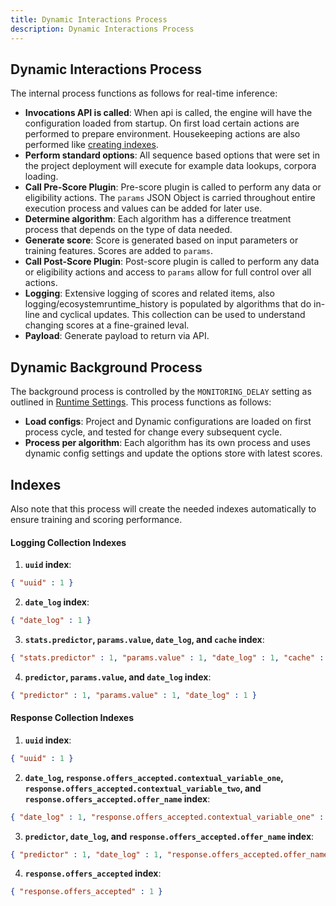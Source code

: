 ```yaml
---
title: Dynamic Interactions Process 
description: Dynamic Interactions Process
---
```


## Dynamic Interactions Process

The internal process functions as follows for real-time inference:
- **Invocations API is called**: When api is called, the engine will have the configuration loaded from startup. On first load certain actions are performed to prepare environment. Housekeeping actions are also performed like [creating indexes](/docs/configuration/dynamic/process#indexes).
- **Perform standard options**: All sequence based options that were set in the project deployment will execute for example data lookups, corpora loading.
- **Call Pre-Score Plugin**: Pre-score plugin is called to perform any data or eligibility actions. The ```params``` JSON Object is carried throughout entire execution process and values can be added for later use.
- **Determine algorithm**: Each algorithm has a difference treatment process that depends on the type of data needed.
- **Generate score**: Score is generated based on input parameters or training features. Scores are added to ```params```.
- **Call Post-Score Plugin**: Post-score plugin is called to perform any data or eligibility actions and access to ```params``` allow for full control over all actions.
- **Logging**: Extensive logging of scores and related items, also logging/ecosystemruntime_history is populated by algorithms that do in-line and cyclical updates. This collection can be used to understand changing scores at a fine-grained leval.
- **Payload**: Generate payload to return via API.


## Dynamic Background Process

The background process is controlled by the ```MONITORING_DELAY``` setting as outlined in [Runtime Settings](/docs/configuration/dynamic/runtime). This process functions as follows:
- **Load configs**: Project and Dynamic configurations are loaded on first process cycle, and tested for change every subsequent cycle.
- **Process per algorithm**: Each algorithm has its own process and uses dynamic config settings and update the options store with latest scores.


## Indexes
Also note that this process will create the needed indexes automatically to ensure training and scoring performance.

#### Logging Collection Indexes

1. **`uuid` index**:
```json
{ "uuid" : 1 }
```

2. **`date_log` index**:
```json
{ "date_log" : 1 }
```

3. **`stats.predictor`, `params.value`, `date_log`, and `cache` index**:

```json
{ "stats.predictor" : 1, "params.value" : 1, "date_log" : 1, "cache" : 1 }
```

4. **`predictor`, `params.value`, and `date_log` index**:

```json
{ "predictor" : 1, "params.value" : 1, "date_log" : 1 }
```


#### Response Collection Indexes

1. **`uuid` index**:

```json
{ "uuid" : 1 }
```

2. **`date_log`, `response.offers_accepted.contextual_variable_one`, `response.offers_accepted.contextual_variable_two`, and `response.offers_accepted.offer_name` index**:

```json
{ "date_log" : 1, "response.offers_accepted.contextual_variable_one" : 1, "response.offers_accepted.contextual_variable_two" : 1, "response.offers_accepted.offer_name" : 1 }
```

3. **`predictor`, `date_log`, and `response.offers_accepted.offer_name` index**:

```json
{ "predictor" : 1, "date_log" : 1, "response.offers_accepted.offer_name" : 1 }
```

4. **`response.offers_accepted` index**:

```json
{ "response.offers_accepted" : 1 }
```
